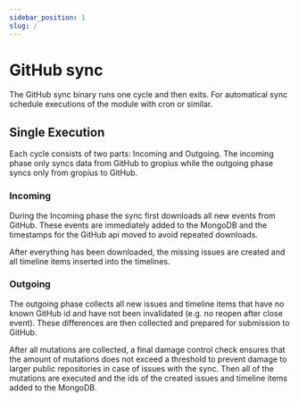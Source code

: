 ```yaml
---
sidebar_position: 1
slug: /
---
```


# GitHub sync

The GitHub sync binary runs one cycle and then exits.
For automatical sync schedule executions of the module with cron or similar.

## Single Execution

Each cycle consists of two parts: Incoming and Outgoing.
The incoming phase only syncs data from GitHub to gropius while the outgoing phase syncs only from gropius to GitHub.

### Incoming

During the Incoming phase the sync first downloads all new events from GitHub.
These events are immediately added to the MongoDB and the timestamps for the GitHub api moved to avoid repeated downloads.

After everything has been downloaded, the missing issues are created and all timeline items inserted into the timelines.

### Outgoing

The outgoing phase collects all new issues and timeline items that have no known GitHub id and have not been invalidated (e.g. no reopen after close event).
These differences are then collected and prepared for submission to GitHub.

After all mutations are collected, a final damage control check ensures that the amount of mutations does not exceed a threshold to prevent damage to larger public repositories in case of issues with the sync.
Then all of the mutations are executed and the ids of the created issues and timeline items added to the MongoDB.
